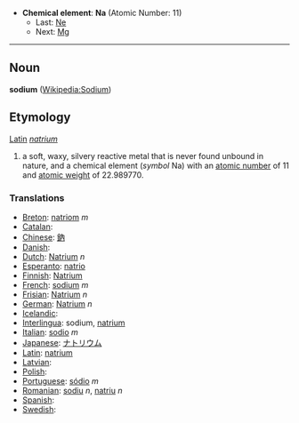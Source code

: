 *'''Chemical element''': '''Na''' (Atomic Number: 11)
**Last: [[Neon|Ne]]
**Next: [[Magnesium|Mg]]

----
== Noun ==
'''sodium''' ([[en:Sodium|Wikipedia:Sodium]])

== Etymology ==

[[Latin]] ''[[natrium]]''

# a soft, waxy, silvery reactive metal that is never found unbound in nature, and a chemical element (''symbol'' Na) with an [[atomic number]] of 11 and [[atomic weight]] of 22.989770.

===Translations===
*[[Breton]]: [[natriom]] ''m''
*[[Catalan]]: [[]] 
*[[Chinese]]: [[鈉]]
*[[Danish]]: [[]]
*[[Dutch]]: [[Natrium]] ''n''
*[[Esperanto]]: [[natrio]]
*[[Finnish]]: [[Natrium]]
*[[French]]: [[sodium]] ''m''
*[[Frisian]]: [[Natrium]] ''n''
*[[German]]: [[Natrium]] ''n''
*[[Icelandic]]: [[]]
*[[Interlingua]]: sodium, [[natrium]]
*[[Italian]]: [[sodio]] ''m''
*[[Japanese]]: [[ナトリウム]]
*[[Latin]]: [[natrium]]
*[[Latvian]]: [[]]
*[[Polish]]: [[]]
*[[Portuguese]]: [[sódio]] ''m''
*[[Romanian]]: [[sodiu]] ''n'', [[natriu]] ''n''
*[[Spanish]]: [[]] 
*[[Swedish]]: [[]]